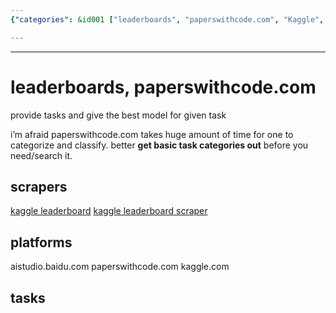 ```yaml
---
{"categories": &id001 ["leaderboards", "paperswithcode.com", "Kaggle", "task categorization", "scrapers", "aistudio.baidu.com", "time-saving"], "category": "Machine Learning", "date": "2022-09-15 04:46:21", "description": "Leaderboards on platforms like paperswithcode.com, Kaggle, and aistudio.baidu.com offer various tasks with best models for each task, but basic task categorization can take time. These platforms provide helpful categories before searching or needing them.", "tags": *id001, "title": "leaderboards, paperswithcode.com"}

---
```


------

# leaderboards, paperswithcode.com

provide tasks and give the best model for given task

i'm afraid paperswithcode.com takes huge amount of time for one to categorize and classify. better **get basic task categories out** before you need/search it.

## scrapers

[kaggle leaderboard](https://github.com/smbdsbrain/kaggle-leaderboard)
[kaggle leaderboard scraper](https://github.com/cyansoul/kaggle-leaderboard-scraper)

## platforms

aistudio.baidu.com
paperswithcode.com
kaggle.com

## tasks

